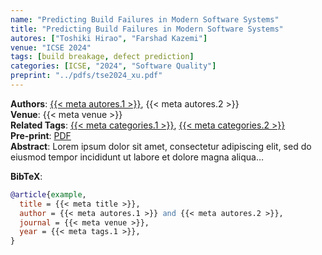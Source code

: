 ```yaml
---
name: "Predicting Build Failures in Modern Software Systems"
title: "Predicting Build Failures in Modern Software Systems"
autores: ["Toshiki Hirao", "Farshad Kazemi"]
venue: "ICSE 2024"
tags: [build breakage, defect prediction]
categories: [ICSE, "2024", "Software Quality"]
preprint: "../pdfs/tse2024_xu.pdf"
---
```

**Authors**: [{{< meta autores.1 >}}](../members/shanemcintosh.qmd), {{< meta autores.2 >}}  
**Venue**: {{< meta venue >}}   
**Related Tags**: [{{< meta categories.1 >}}](../list.qmd#category=build+breakage), [{{< meta categories.2 >}}](../list.qmd#category=defect+prediction)  
**Pre-print**: [PDF]({{< meta preprint >}})  
**Abstract**: Lorem ipsum dolor sit amet, consectetur adipiscing elit, sed do eiusmod tempor incididunt ut labore et dolore magna aliqua...   


**BibTeX**:
```bibtex
@article{example,
  title = {{< meta title >}},
  author = {{< meta autores.1 >}} and {{< meta autores.2 >}},
  journal = {{< meta venue >}},
  year = {{< meta tags.1 >}},
}
```